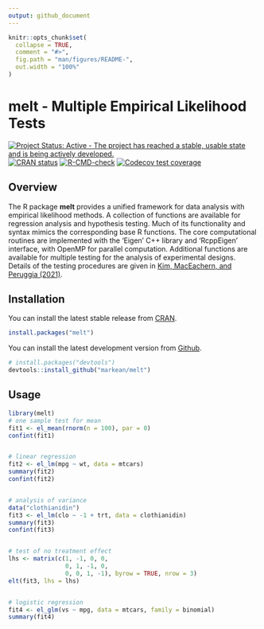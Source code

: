 ```yaml
---
output: github_document
---
```


<!-- README.md is generated from README.Rmd. Please edit that file -->

```r
knitr::opts_chunk$set(
  collapse = TRUE,
  comment = "#>",
  fig.path = "man/figures/README-",
  out.width = "100%"
)
```

# melt - Multiple Empirical Likelihood Tests
<!-- badges: start -->
[![Project Status: Active - The project has reached a stable, usable state and is being actively developed.](https://www.repostatus.org/badges/latest/active.svg)](https://www.repostatus.org/#active)
[![CRAN status](https://www.r-pkg.org/badges/version/melt)](https://CRAN.R-project.org/package=melt)
[![R-CMD-check](https://github.com/markean/melt/actions/workflows/check-standard.yaml/badge.svg)](https://github.com/markean/melt/actions/workflows/check-standard.yaml)
[![Codecov test coverage](https://codecov.io/gh/markean/melt/branch/master/graph/badge.svg)](https://app.codecov.io/gh/markean/melt?branch=master)
<!-- badges: end -->

## Overview
The R package **melt** provides a unified framework for data analysis with empirical likelihood methods. A collection of functions are available for regression analysis and hypothesis testing. Much of its functionality and syntax mimics the corresponding base R functions. The core computational routines are implemented with the 'Eigen' C++ library and 'RcppEigen' interface, with OpenMP for parallel computation. Additional functions are available for multiple testing for the analysis of experimental designs. Details of the testing procedures are given in [Kim, MacEachern, and Peruggia (2021)](https://arxiv.org/abs/2112.09206). 


## Installation
You can install the latest stable release from [CRAN](https://cran.r-project.org/package=melt).
```r
install.packages("melt")
```
You can install the latest development version from
[Github](https://github.com/markean/melt).
```r
# install.packages("devtools")
devtools::install_github("markean/melt")
```


## Usage
```r
library(melt)
# one sample test for mean
fit1 <- el_mean(rnorm(n = 100), par = 0)
confint(fit1)


# linear regression
fit2 <- el_lm(mpg ~ wt, data = mtcars)
summary(fit2)
confint(fit2)


# analysis of variance 
data("clothianidin") 
fit3 <- el_lm(clo ~ -1 + trt, data = clothianidin)
summary(fit3)
confint(fit3)


# test of no treatment effect
lhs <- matrix(c(1, -1, 0, 0,
                0, 1, -1, 0,
                0, 0, 1, -1), byrow = TRUE, nrow = 3)
elt(fit3, lhs = lhs)


# logistic regression
fit4 <- el_glm(vs ~ mpg, data = mtcars, family = binomial)
summary(fit4)
```
